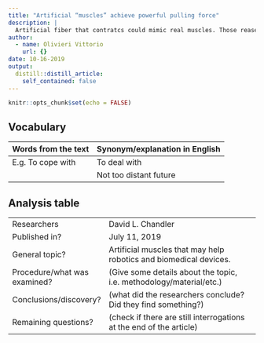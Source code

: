 ```yaml
---
title: "Artificial “muscles” achieve powerful pulling force"
description: |
  Artificial fiber that contratcs could mimic real muscles. Those reaserch could be a very good thing for biomedical devices and robotics
author:
  - name: Olivieri Vittorio
    url: {}
date: 10-16-2019
output:
  distill::distill_article:
    self_contained: false
---
```


```r
knitr::opts_chunk$set(echo = FALSE)
```
## Vocabulary 

| Words from the text | Synonym/explanation in English |
| ------------------- | ------------------------------ |
| E.g. To cope with   | To deal with                   |
|                     | Not too distant future         |

## Analysis table 

|                              |                                                                     |
| ---------------------------- | ------------------------------------------------------------------- |
| Researchers                  | David L. Chandler                        |
| Published in?                | July 11, 2019                                                        |
| General topic?               |  Artificial muscles that may help robotics and biomedical devices.                      |
| Procedure/what was examined? | (Give some details about the topic, i.e. methodology/material/etc.) |
| Conclusions/discovery?       |  (what did the researchers conclude? Did they find something?)      |
| Remaining questions?         | (check if there are still interrogations at the end of the article) |
